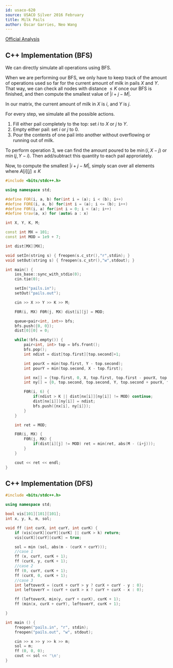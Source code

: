 ```yaml
---
id: usaco-620
source: USACO Silver 2016 February
title: Milk Pails
author: Óscar Garries, Neo Wang
---
```


[Official Analysis](http://www.usaco.org/current/data/sol_pails_silver_feb16.html)

<LanguageSection>
<CPPSection>

## C++ Implementation (BFS)

We can directly simulate all operations using BFS.

When we are performing our BFS, we only have to keep track of the amount of operations used so far for the current amount of milk in pails $X$ and $Y$. That way, we can check all nodes with distance $\le K$ once our BFS is finished, and then compute the smallest value of  $|i + j -M|$.

In our matrix, the current amount of milk in $X$ is $i$, and $Y$ is $j$.

For every step, we simulate all the possible actions.

1. Fill either pail completely to the top: set $i$ to $X$ or $j$ to $Y$.
2. Empty either pail: set $i$ or $j$ to $0$.
3. Pour the contents of one pail into another without overflowing or running out of milk.

To perform operation 3, we can find the amount poured to be $\min(i, X-j)$ or $\min(j, Y-i)$. Then add/subtract this quantity to each pail approriately.

Now, to compute the smallest $|i+j-M|$, simply scan over all elements where $A[i][j] \le K$


```cpp
#include <bits/stdc++.h>

using namespace std;

#define FOR(i, a, b) for(int i = (a); i < (b); i++)
#define FORE(i, a, b) for(int i = (a); i <= (b); i++)
#define F0R(i, a) for(int i = 0; i < (a); i++)
#define trav(a, x) for (auto& a : x)

int X, Y, K, M;

const int MX = 101;
const int MOD = 1e9 + 7;

int dist[MX][MX];

void setIn(string s) { freopen(s.c_str(),"r",stdin); }
void setOut(string s) { freopen(s.c_str(),"w",stdout); }

int main() {
    ios_base::sync_with_stdio(0);
    cin.tie(0);

    setIn("pails.in");
    setOut("pails.out");

    cin >> X >> Y >> K >> M;

    F0R(i, MX) F0R(j, MX) dist[i][j] = MOD;

    queue<pair<int, int>> bfs;
    bfs.push({0, 0});
    dist[0][0] = 0;

    while(!bfs.empty()) {
        pair<int, int> top = bfs.front();
        bfs.pop();
        int ndist = dist[top.first][top.second]+1;

        int pourX = min(top.first, Y - top.second);
        int pourY = min(top.second, X - top.first);

        int nx[] = {top.first, 0, X, top.first, top.first - pourX, top.first + pourY }; // all possible pours
        int ny[] = {0, top.second, top.second, Y, top.second + pourX, top.second - pourY };

        F0R(i, 6) {
            if(ndist > K || dist[nx[i]][ny[i]] != MOD) continue;
            dist[nx[i]][ny[i]] = ndist;
            bfs.push({nx[i], ny[i]});
        }
    }

    int ret = MOD;

    F0R(i, MX) {
        F0R(j, MX) {
            if(dist[i][j] != MOD) ret = min(ret, abs(M - (i+j)));
        }
    }

    cout << ret << endl;
}
```

## C++ Implementation (DFS)

```cpp
#include <bits/stdc++.h>

using namespace std;

bool vis[101][101][101];
int x, y, k, m, sol;

void ff (int curX, int curY, int curK) {
	if (vis[curX][curY][curK] || curK > k) return;
	vis[curX][curY][curK] = true;

	sol = min (sol, abs(m - (curX + curY)));
	//case 1
	ff (x, curY, curK + 1);
	ff (curX, y, curK + 1);
	//case 2
	ff (0, curY, curK + 1);
	ff (curX, 0, curK + 1);
	//case 3
	int leftoverX = (curX + curY > y ? curX + curY - y : 0);
	int leftoverY = (curY + curX > x ? curY + curX - x : 0);

	ff (leftoverX, min(y, curY + curX), curK + 1);
	ff (min(x, curX + curY), leftoverY, curK + 1);

}

int main () {
	freopen("pails.in", "r", stdin);
	freopen("pails.out", "w", stdout);

	cin >> x >> y >> k >> m;
	sol = m;
	ff (0, 0, 0);
	cout << sol << '\n';
}

```

</CPPSection>
</LanguageSection>
